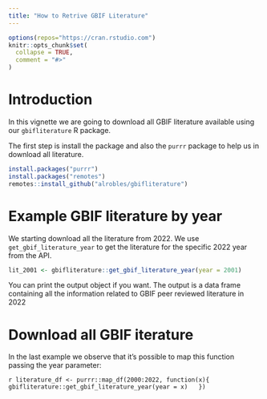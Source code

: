 ```yaml
---
title: "How to Retrive GBIF Literature"
---
```


```r

options(repos="https://cran.rstudio.com")
knitr::opts_chunk$set(
  collapse = TRUE,
  comment = "#>"
)
```

# Introduction
In this vignette we are going to download all GBIF literature available using
our `gbifliterature` R package.

The first step is install the package and also the `purrr` package to help us in download all literature.
```r
install.packages("purrr")
install.packages("remotes")
remotes::install_github("alrobles/gbifliterature")
```


# Example GBIF literature by year
We starting download all the literature from 2022. We use `get_gbif_literature_year` to get the literature for the specific 2022 year from the API.

```r
lit_2001 <- gbifliterature::get_gbif_literature_year(year = 2001)

```
You can print the output object if you want. The output is a data frame containing all the information related to GBIF peer reviewed literature in 2022

# Download all GBIF iterature
In the last example we observe that it's possible to map this function passing the year parameter:


```r

literature_df <- purrr::map_df(2000:2022, function(x){
    gbifliterature::get_gbif_literature_year(year = x)
  })```
